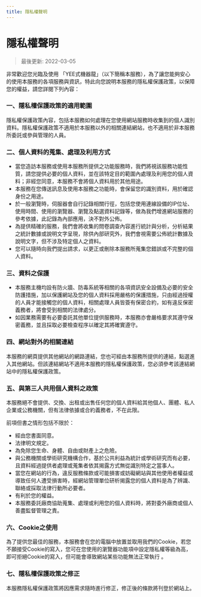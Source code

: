 ---
title: 隱私權聲明
---

<div className="contentContainer">

# 隱私權聲明

> 最後更新: 2022-03-05

非常歡迎您光臨及使用 「YEE式機器龍」（以下簡稱本服務），為了讓您能夠安心的使用本服務的各項服務與資訊，特此向您說明本服務的隱私權保護政策，以保障您的權益，請您詳閱下列內容：

### 一、隱私權保護政策的適用範圍

隱私權保護政策內容，包括本服務如何處理在您使用網站服務時收集到的個人識別資料。隱私權保護政策不適用於本服務以外的相關連結網站，也不適用於非本服務所委託或參與管理的人員。

### 二、個人資料的蒐集、處理及利用方式

*   當您造訪本服務或使用本服務所提供之功能服務時，我們將視該服務功能性質，請您提供必要的個人資料，並在該特定目的範圍內處理及利用您的個人資料；非經您同意，本服務不會將個人資料用於其他用途。
*   本服務在您傳送訊息及使用本服務之功能時，會保留您的識別資料，用於確認身份之用途。
*   於一般瀏覽時，伺服器會自行記錄相關行徑，包括您使用連線設備的IP位址、使用時間、使用的瀏覽器、瀏覽及點選資料記錄等，做為我們增進網站服務的參考依據，此記錄為內部應用，決不對外公佈。
*   為提供精確的服務，我們會將收集的問卷調查內容進行統計與分析，分析結果之統計數據或說明文字呈現，除供內部研究外，我們會視需要公佈統計數據及說明文字，但不涉及特定個人之資料。
*   您可以隨時向我們提出請求，以更正或刪除本服務所蒐集您錯誤或不完整的個人資料。

### 三、資料之保護

*   本服務主機均設有防火牆、防毒系統等相關的各項資訊安全設備及必要的安全防護措施，加以保護網站及您的個人資料採用嚴格的保護措施，只由經過授權的人員才能接觸您的個人資料，相關處理人員皆簽有保密合約，如有違反保密義務者，將會受到相關的法律處分。
*   如因業務需要有必要委託其他單位提供服務時，本服務亦會嚴格要求其遵守保密義務，並且採取必要檢查程序以確定其將確實遵守。

### 四、網站對外的相關連結

本服務的網頁提供其他網站的網路連結，您也可經由本服務所提供的連結，點選進入其他網站。但該連結網站不適用本服務的隱私權保護政策，您必須參考該連結網站中的隱私權保護政策。

### 五、與第三人共用個人資料之政策

本服務絕不會提供、交換、出租或出售任何您的個人資料給其他個人、團體、私人企業或公務機關，但有法律依據或合約義務者，不在此限。

前項但書之情形包括不限於：

*   經由您書面同意。
*   法律明文規定。
*   為免除您生命、身體、自由或財產上之危險。
*   與公務機關或學術研究機構合作，基於公共利益為統計或學術研究而有必要，且資料經過提供者處理或蒐集者依其揭露方式無從識別特定之當事人。
*   當您在網站的行為，違反服務條款或可能損害或妨礙網站與其他使用者權益或導致任何人遭受損害時，經網站管理單位研析揭露您的個人資料是為了辨識、聯絡或採取法律行動所必要者。
*   有利於您的權益。
*   本服務委託廠商協助蒐集、處理或利用您的個人資料時，將對委外廠商或個人善盡監督管理之責。

### 六、Cookie之使用

為了提供您最佳的服務，本服務會在您的電腦中放置並取用我們的Cookie，若您不願接受Cookie的寫入，您可在您使用的瀏覽器功能項中設定隱私權等級為高，即可拒絕Cookie的寫入，但可能會導致網站某些功能無法正常執行 。

### 七、隱私權保護政策之修正

本服務隱私權保護政策將因應需求隨時進行修正，修正後的條款將刊登於網站上。

</div>